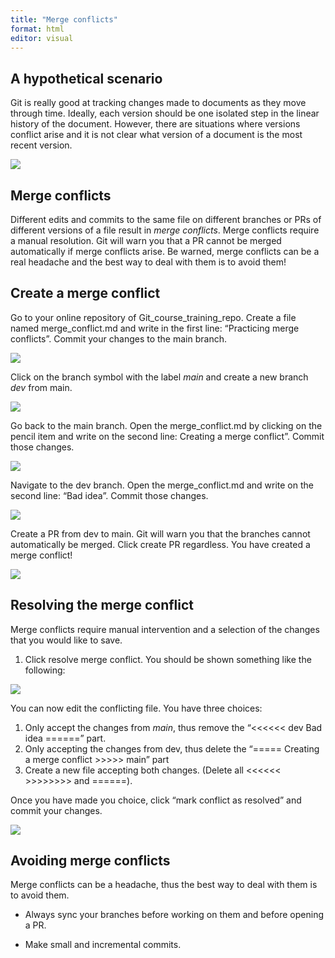 ```yaml
---
title: "Merge conflicts"
format: html
editor: visual
---
```


## A hypothetical scenario

Git is really good at tracking changes made to documents as they move through time. Ideally, each version should be one isolated step in the linear history of the document. However, there are situations where versions conflict arise and it is not clear what version of a document is the most recent version.

![](images/Version_conflict.png)

## Merge conflicts

Different edits and commits to the same file on different branches or PRs of different versions of a file result in *merge conflicts*. Merge conflicts require a manual resolution. Git will warn you that a PR cannot be merged automatically if merge conflicts arise. Be warned, merge conflicts can be a real headache and the best way to deal with them is to avoid them!

## Create a merge conflict

Go to your online repository of Git_course_training_repo. Create a file named merge_conflict.md and write in the first line: "Practicing merge conflicts". Commit your changes to the main branch.

![](img/MC3.png)

Click on the branch symbol with the label *main* and create a new branch *dev* from main.

![](img/MC4.png)

Go back to the main branch. Open the merge_conflict.md by clicking on the pencil item and write on the second line: Creating a merge conflict". Commit those changes.

![](img/MC5.png)

Navigate to the dev branch. Open the merge_conflict.md and write on the second line: "Bad idea". Commit those changes.

![](img/MC6.png)

Create a PR from dev to main. Git will warn you that the branches cannot automatically be merged. Click create PR regardless. You have created a merge conflict!

![](img/MC7.png)

## Resolving the merge conflict

Merge conflicts require manual intervention and a selection of the changes that you would like to save.

1.  Click resolve merge conflict. You should be shown something like the following:

![](img/MC8.png)

You can now edit the conflicting file. You have three choices:

1.  Only accept the changes from *main*, thus remove the "\<\<\<\<\<\< dev Bad idea ======" part.
2.  Only accepting the changes from dev, thus delete the "===== Creating a merge conflict \>\>\>\>\> main" part
3.  Create a new file accepting both changes. (Delete all \<\<\<\<\<\< \>\>\>\>\>\>\>\> and ======).

Once you have made you choice, click "mark conflict as resolved" and commit your changes.

![](img/MC9.png)

## Avoiding merge conflicts

Merge conflicts can be a headache, thus the best way to deal with them is to avoid them.

-   Always sync your branches before working on them and before opening a PR.

-   Make small and incremental commits.
